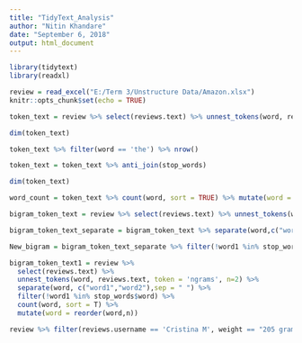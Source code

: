 ---
title: "TidyText_Analysis"
author: "Nitin Khandare"
date: "September 6, 2018"
output: html_document
---

```{r setup, include=FALSE}
library(tidytext)
library(readxl)

review = read_excel("E:/Term 3/Unstructure Data/Amazon.xlsx")
knitr::opts_chunk$set(echo = TRUE)
```


```{r}
token_text = review %>% select(reviews.text) %>% unnest_tokens(word, reviews.text)

dim(token_text)

token_text %>% filter(word == 'the') %>% nrow()
```

```{r}
token_text = token_text %>% anti_join(stop_words)

dim(token_text)
```
```{r}
word_count = token_text %>% count(word, sort = TRUE) %>% mutate(word = reorder(word,n))
```

```{r}

bigram_token_text = review %>% select(reviews.text) %>% unnest_tokens(word, reviews.text, token = 'ngrams', n = 2) %>% anti_join(stop_words) %>% count(word, sort = T) %>% mutate(word = reorder(word,n))

```

```{r}
bigram_token_text_separate = bigram_token_text %>% separate(word,c("word1","word2"), sep = " ")
```

```{r}
New_bigram = bigram_token_text_separate %>% filter(!word1 %in% stop_words$word) %>% filter(!word2 %in% stop_words$word)
```

```{r}
bigram_token_text1 = review %>% 
  select(reviews.text) %>% 
  unnest_tokens(word, reviews.text, token = 'ngrams', n=2) %>% 
  separate(word, c("word1","word2"),sep = " ") %>% 
  filter(!word1 %in% stop_words$word) %>% 
  count(word, sort = T) %>% 
  mutate(word = reorder(word,n))
```


```{r}
review %>% filter(reviews.username == 'Cristina M', weight == "205 grams")
```

```{r}

```

